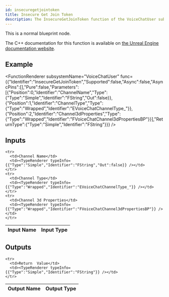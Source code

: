 ```yaml
---
id: insecuregetjointoken
title: Insecure Get Join Token
description: The InsecureGetJoinToken function of the VoiceChatUser subsystem.
---
```



This is a normal blueprint node.

The C++ documentation for this function is available on [the Unreal Engine documentation website](https://dev.epicgames.com/documentation/en-us/unreal-engine/voice-chat-interface-in-unreal-engine).

## Example

<FunctionRenderer subsystemName="VoiceChatUser" func={{"Identifier":"InsecureGetJoinToken","Supported":false,"Async":false,"AsyncPins":[],"Pure":false,"Parameters":[{"Position":0,"Identifier":"ChannelName","Type":{"Type":"Simple","Identifier":"FString","Out":false}},{"Position":1,"Identifier":"ChannelType","Type":{"Type":"Wrapped","Identifier":"EVoiceChatChannelType_"}},{"Position":2,"Identifier":"Channel3dProperties","Type":{"Type":"Wrapped","Identifier":"FVoiceChatChannel3dPropertiesBP"}}],"ReturnType":{"Type":"Simple","Identifier":"FString"}}} />

## Inputs


<table>
  <thead>
    <tr>
      <th>Input Name</th>
      <th>Input Type</th>
    </tr>
  </thead>
  <tbody>
    
    <tr>
      <td>Channel Name</td>
      <td><TypeRenderer typeInfo={{"Type":"Simple","Identifier":"FString","Out":false}} /></td>
    </tr>
    <tr>
      <td>Channel Type</td>
      <td><TypeRenderer typeInfo={{"Type":"Wrapped","Identifier":"EVoiceChatChannelType_"}} /></td>
    </tr>
    <tr>
      <td>Channel 3d Properties</td>
      <td><TypeRenderer typeInfo={{"Type":"Wrapped","Identifier":"FVoiceChatChannel3dPropertiesBP"}} /></td>
    </tr>
  </tbody>
</table>


## Outputs


<table>
  <thead>
    <tr>
      <th>Output Name</th>
      <th>Output Type</th>
    </tr>
  </thead>
  <tbody>
    
    <tr>
      <td>Return  Value</td>
      <td><TypeRenderer typeInfo={{"Type":"Simple","Identifier":"FString"}} /></td>
    </tr>
  </tbody>
</table>


